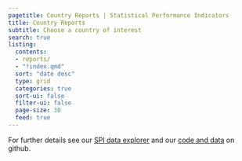 ```yaml
---
pagetitle: Country Reports | Statistical Performance Indicators
title: Country Reports
subtitle: Choose a country of interest
search: true  
listing:
  contents: 
  - reports/
  - "!index.qmd"
  sort: "date desc"
  type: grid
  categories: true
  sort-ui: false
  filter-ui: false
  page-size: 30
  feed: true
---
```


For further details see our [SPI data explorer](https://datanalytics.worldbank.org/SPI/) and our [code and data](https://github.com/worldbank/SPI) on github. 
